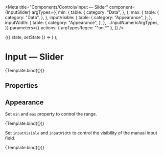 
<Meta
  title="Components/Controls/Input — Slider"
  component={InputSlider}
  argTypes={{
    min: {
      table: {
        category: "Data",
      },
    },
    max: {
      table: {
        category: "Data",
      },
    },
    inputVisible: {
      table: {
        category: "Appearance",
      },
    },
    inputWidth: {
      table: {
        category: "Appearance",
      },
    },
    ...InputNumericArgTypes,
  }}
  parameters={{
    actions: { argTypesRegex: "^on.*" },
  }}
/>

  <StateManager initialValue={args.value}>
    {({ state, setState }) => <InputSlider margin={48} {...args} value={state} onChange={setState} />}
  </StateManager>
);

# Input — Slider

<Description of={InputSlider} />

<Canvas withSource="none">
  <Story name="Basic" args={{ value: 0, max: 100 }}>
    {Template.bind({})}
  </Story>
</Canvas>

## Properties

<ArgsTable story="Basic" />

## Appearance

Set `min` and `max` property to control the range.

<Canvas withSource="none">
  <Story name="Custom range" args={{ value: 100, min: 100, max: 1000 }}>
    {Template.bind({})}
  </Story>
</Canvas>

Set `inputVisible` and `inputWidth` to control the visibility of the manual input field.

<Canvas withSource="none">
  <Story
    name="Manual input"
    args={{
      value: 100,
      min: 100,
      max: 1000,
      inputVisible: true,
    }}>
    {Template.bind({})}
  </Story>
</Canvas>
